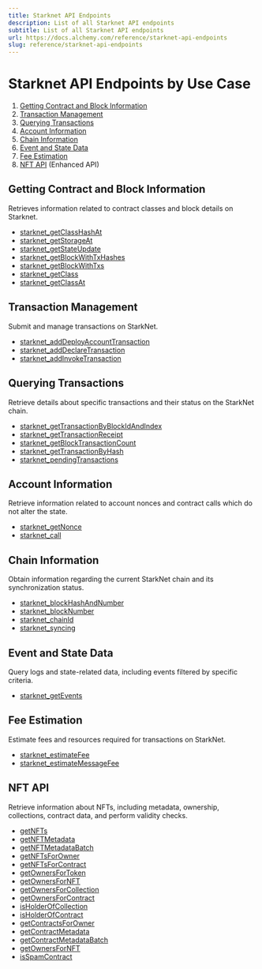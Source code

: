 ```yaml
---
title: Starknet API Endpoints
description: List of all Starknet API endpoints
subtitle: List of all Starknet API endpoints
url: https://docs.alchemy.com/reference/starknet-api-endpoints
slug: reference/starknet-api-endpoints
---
```


# Starknet API Endpoints by Use Case

1. [Getting Contract and Block Information](#getting-contract-and-block-information)
2. [Transaction Management](#transaction-management)
3. [Querying Transactions](#querying-transactions)
4. [Account Information](#account-information)
5. [Chain Information](#chain-information)
6. [Event and State Data](#event-and-state-data)
7. [Fee Estimation](#fee-estimation)
8. [NFT API](#nft-api) (Enhanced API)

## Getting Contract and Block Information

Retrieves information related to contract classes and block details on Starknet.

* [starknet\_getClassHashAt](/reference/starknet-getclasshashat)
* [starknet\_getStorageAt](/reference/starknet-getstorageat)
* [starknet\_getStateUpdate](/reference/starknet-getstateupdate)
* [starknet\_getBlockWithTxHashes](/reference/starknet-getblockwithtxhashes)
* [starknet\_getBlockWithTxs](/reference/starknet-getblockwithtxs)
* [starknet\_getClass](/reference/starknet-getclass)
* [starknet\_getClassAt](/reference/starknet-getclassat)

## Transaction Management

Submit and manage transactions on StarkNet.

* [starknet\_addDeployAccountTransaction](/reference/starknet-adddeployaccounttransaction)
* [starknet\_addDeclareTransaction](/reference/starknet-adddeclaretransaction)
* [starknet\_addInvokeTransaction](/reference/starknet-addinvoketransaction)

## Querying Transactions

Retrieve details about specific transactions and their status on the StarkNet chain.

* [starknet\_getTransactionByBlockIdAndIndex](/reference/starknet-gettransactionbyblockidandindex)
* [starknet\_getTransactionReceipt](/reference/starknet-gettransactionreceipt)
* [starknet\_getBlockTransactionCount](/reference/starknet-getblocktransactioncount)
* [starknet\_getTransactionByHash](/reference/starknet-gettransactionbyhash)
* [starknet\_pendingTransactions](/reference/starknet-pendingtransactions)

## Account Information

Retrieve information related to account nonces and contract calls which do not alter the state.

* [starknet\_getNonce](/reference/starknet-getnonce)
* [starknet\_call](/reference/starknet-call)

## Chain Information

Obtain information regarding the current StarkNet chain and its synchronization status.

* [starknet\_blockHashAndNumber](/reference/starknet-blockhashandnumber)
* [starknet\_blockNumber](/reference/starknet-blocknumber)
* [starknet\_chainId](/reference/starknet-chainid)
* [starknet\_syncing](/reference/starknet-syncing)

## Event and State Data

Query logs and state-related data, including events filtered by specific criteria.

* [starknet\_getEvents](/reference/starknet-getevents)

## Fee Estimation

Estimate fees and resources required for transactions on StarkNet.

* [starknet\_estimateFee](/reference/starknet-estimatefee)
* [starknet\_estimateMessageFee](/reference/starknet-estimatemessagefee)

## NFT API

Retrieve information about NFTs, including metadata, ownership, collections, contract data, and perform validity checks.

* [getNFTs](/reference/getnfts)
* [getNFTMetadata](/reference/getnftmetadata)
* [getNFTMetadataBatch](/reference/getnftmetadatabatch)
* [getNFTsForOwner](/reference/getnftsforowner)
* [getNFTsForContract](/reference/getnftsforcontract)
* [getOwnersForToken](/reference/getownersfortoken)
* [getOwnersForNFT](/reference/getownersfornft)
* [getOwnersForCollection](/reference/getownersforcollection)
* [getOwnersForContract](/reference/getownersforcontract)
* [isHolderOfCollection](/reference/isholderofcollection)
* [isHolderOfContract](/reference/isholderofcontract)
* [getContractsForOwner](/reference/getcontractsforowner)
* [getContractMetadata](/reference/getcontractmetadata)
* [getContractMetadataBatch](/reference/getcontractmetadatabatch)
* [getOwnersForNFT](/reference/getownersfornft-v3)
* [isSpamContract](/reference/isspamcontract)
